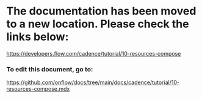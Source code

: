 # The documentation has been moved to a new location. Please check the links below:

https://developers.flow.com/cadence/tutorial/10-resources-compose

### To edit this document, go to:

https://github.com/onflow/docs/tree/main/docs/cadence/tutorial/10-resources-compose.mdx

